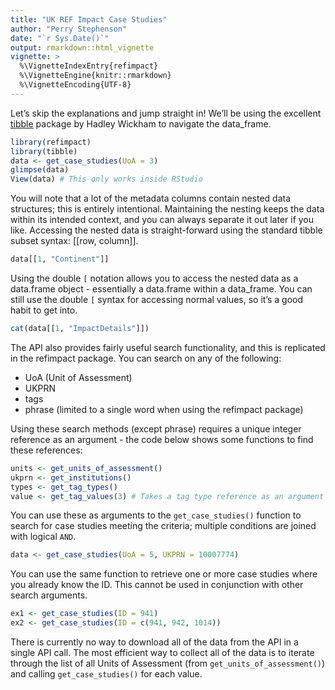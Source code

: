 ```yaml
---
title: "UK REF Impact Case Studies"
author: "Perry Stephenson"
date: "`r Sys.Date()`"
output: rmarkdown::html_vignette
vignette: >
  %\VignetteIndexEntry{refimpact}
  %\VignetteEngine{knitr::rmarkdown}
  %\VignetteEncoding{UTF-8}
---
```


Let's skip the explanations and jump straight in! We'll be using the excellent 
[tibble](https://github.com/hadley/tibble) package by Hadley Wickham to navigate
the data_frame.

```r
library(refimpact)
library(tibble)
data <- get_case_studies(UoA = 3)
glimpse(data)
View(data) # This only works inside RStudio
```

You will note that a lot of the metadata columns contain nested data structures;
this is entirely intentional. Maintaining the nesting keeps the data within its
intended context, and you can always separate it out later if you like. 
Accessing the nested data is straight-forward using the standard tibble subset
syntax: [[row, column]].

```r
data[[1, "Continent"]]
```

Using the double `[` notation allows you to access the nested data as a
data.frame object - essentially a data.frame within a data_frame. You can still
use the double `[` syntax for accessing normal values, so it's a good habit to
get into.

```r
cat(data[[1, "ImpactDetails"]])
```

The API also provides fairly useful search functionality, and this is replicated
in the refimpact package. You can search on any of the following:

- UoA (Unit of Assessment)
- UKPRN
- tags
- phrase (limited to a single word when using the refimpact package)

Using these search methods (except phrase) requires a unique integer reference 
as an argument - the code below shows some functions to find these references:

```r
units <- get_units_of_assessment()
ukprn <- get_institutions()
types <- get_tag_types()
value <- get_tag_values(3) # Takes a tag type reference as an argument
```

You can use these as arguments to the `get_case_studies()` function to search
for case studies meeting the criteria; multiple conditions are joined with 
logical `AND`.

```r
data <- get_case_studies(UoA = 5, UKPRN = 10007774)
```

You can use the same function to retrieve one or more case studies where you 
already know the ID. This cannot be used in conjunction with other search 
arguments.

```r
ex1 <- get_case_studies(ID = 941)
ex2 <- get_case_studies(ID = c(941, 942, 1014))
```

There is currently no way to download all of the data from the API in a single
API call. The most efficient way to collect all of the data is to iterate
through the list of all Units of Assessment (from `get_units_of_assessment()`) 
and calling `get_case_studies()` for each value.
